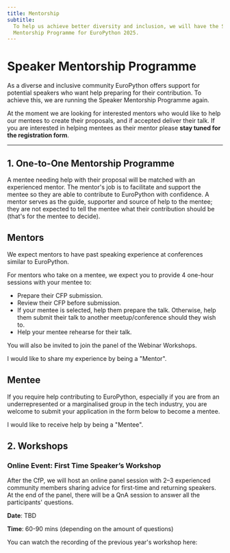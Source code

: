 ```yaml
---
title: Mentorship
subtitle:
  To help us achieve better diversity and inclusion, we will have the Speaker
  Mentorship Programme for EuroPython 2025.
---
```


# Speaker Mentorship Programme

As a diverse and inclusive community EuroPython offers support for potential
speakers who want help preparing for their contribution. To achieve this, we
are running the Speaker Mentorship Programme again.

At the moment we are looking for interested mentors who would like to help our
mentees to create their proposals, and if accepted deliver their talk. If you
are interested in helping mentees as their mentor please **stay tuned
for the registration form**.

---

## 1. One-to-One Mentorship Programme

A mentee needing help with their proposal will be matched with an experienced
mentor. The mentor's job is to facilitate and support the mentee so they are
able to contribute to EuroPython with confidence. A mentor serves as the guide,
supporter and source of help to the mentee; they are not expected to tell the
mentee what their contribution should be (that's for the mentee to decide).

## Mentors

We expect mentors to have past speaking experience at conferences similar to
EuroPython.

For mentors who take on a mentee, we expect you to provide 4 one-hour sessions
with your mentee to:

- Prepare their CFP submission.
- Review their CFP before submission.
- If your mentee is selected, help them prepare the talk. Otherwise, help them
  submit their talk to another meetup/conference should they wish to.
- Help your mentee rehearse for their talk.

You will also be invited to join the panel of the Webinar Workshops.

<div class="text-center">
    <ButtonLink href="https://forms.gle/Wbn9Z7zBQtK56xjS9">I would like to share my experience by being a "Mentor".</ButtonLink>
</div>

## Mentee

If you require help contributing to EuroPython, especially if you are from an
underrepresented or a marginalised group in the tech industry, you are welcome
to submit your application in the form below to become a mentee.

<div style={{textAlign: "center"}}>
    <ButtonLink href="https://forms.gle/HgyoWnp3sc89S5DbA">I would like to receive help by being a "Mentee".</ButtonLink>
</div>

## 2. Workshops

### Online Event: First Time Speaker’s Workshop
After the CfP, we will host an online panel session with 2–3 experienced community members sharing advice for first-time and returning speakers. At the end of the panel, there will be a QnA session to answer all the participants' questions.

**Date**: TBD

**Time**: 60-90 mins (depending on the amount of questions)

You can watch the recording of the previous year's workshop here:

<YouTube id="pW9aezM9DzA"/>
